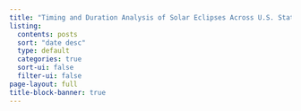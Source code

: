 ```yaml
---
title: "Timing and Duration Analysis of Solar Eclipses Across U.S. States in 2024"
listing:
  contents: posts
  sort: "date desc"
  type: default
  categories: true
  sort-ui: false
  filter-ui: false
page-layout: full
title-block-banner: true
---
```



